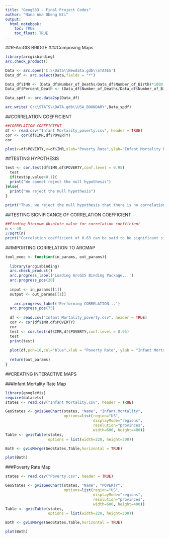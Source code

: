 ---
title: "Geog533 - Final Project Codes"
author: "Nana Ama Obeng Nti"
output: 
  html_notebook:
    toc: TRUE
    toc_float: TRUE
---

##R-ArcGIS BRIDGE
###Composing Maps
```{r}
library(arcgisbinding)
arc.check_product()
```


```{r echo=TRUE, message=FALSE, warning=FALSE}

Data <- arc.open('C:\\Data\\Newdata.gdb\\STATES')
Data_df <- arc.select(Data,fields = "*")

Data_df$IMR <- (Data_df$Number_of_Deaths/Data_df$Number_of_Birth)*1000
Data_df$Percent_Death <- (Data_df$Number_of_Deaths/Data_df$Number_of_Birth)*100

Data_spdf <- arc.data2sp(Data_df)

arc.write('C:\\STATS\\DATA.gdb\\USA_BOUNDARY',Data_spdf)
```


##CORRELATION COEFFICIENT
```{r}
##CORRELATION COEFFICIENT
df <- read.csv("Infant Mortality_poverty.csv", header = TRUE)
cor <- cor(df$IMR,df$POVERTY)
cor

plot(x=df$POVERTY,y=df$IMR,xlab="Poverty Rate",ylab="Infant Mortality Rate",pch=16,col="blue",main = "INFANT MORTALITY RATE vs POVERTY RATE IN THE US")
```

##TESTING HYPOTHESIS
```{r}
test <- cor.test(df$IMR,df$POVERTY,conf.level = 0.95)
  test
  if(test$p.value>0.1){
  print("We cannot reject the null hypothesis")
}else{
  print("We reject the null hypothesis")
}
  
print("Thus, we reject the null hypothesis that there is no correlation between infant mortality and poverty rate")  
```

##TESTING SIGNIFICANCE OF CORRELATION COEFFICIENT 
```{r}
##Finding Minimum Absolute value for correlation coefficient
n <- 49
2/sqrt(n)
print("Correlation coefficient of 0.63 can be said to be significant since it is greater than the minimum absolute value 0.29")
```


##IMPORTING CORRELATION TO ARCMAP
```{r message=FALSE, warning=FALSE}

tool_exec <- function(in_params, out_params){
  
  library(arcgisbinding)
  arc.check_product()
  arc.progress_label('Loading ArcGIS Binding Package...')
  arc.progress_pos(20)
  
  input <- in_params[[1]]
  output <- out_params[[1]]
  
    arc.progress_label('Performing CORRELATION...')
  arc.progress_pos(75)
  
  df <- read.csv("Infant Mortality_poverty.csv", header = TRUE)
  cor <- cor(df$IMR,df$POVERTY)
  cor
  test <- cor.test(df$IMR,df$POVERTY,conf.level = 0.95)
  test
  print(test)
  
  plot(df,pch=16,col="blue",xlab = "Poverty Rate", ylab = "Infant Mortality Rate", main = "INFANT MORTALITY RATE vs POVERTY RATE IN THE US")
  
  return(out_params)
}
```

##CREATING INTERACTIVE MAPS

###Infant Mortality Rate Map
```{r message=FALSE, warning=FALSE}
library(googleVis)
require(datasets)
states <- read.csv("Infant Mortality.csv", header = TRUE)

GeoStates <- gvisGeoChart(states, "Name", "Infant.Mortality",
                          options=list(region="US", 
                                       displayMode="regions", 
                                       resolution="provinces",
                                       width=600, height=400))
Table <- gvisTable(states,
                   options = list(width=220, height=300))

Both <- gvisMerge(GeoStates,Table,horizontal = TRUE)

plot(Both)
```


###Poverty Rate Map
```{r}
states <- read.csv("Poverty.csv", header = TRUE)

GeoStates <- gvisGeoChart(states, "Name", "POVERTY",
                          options=list(region="US", 
                                       displayMode="regions", 
                                       resolution="provinces",
                                       width=600, height=400))
Table <- gvisTable(states,
                   options = list(width=220, height=300))

Both <- gvisMerge(GeoStates,Table,horizontal = TRUE)

plot(Both)
```

